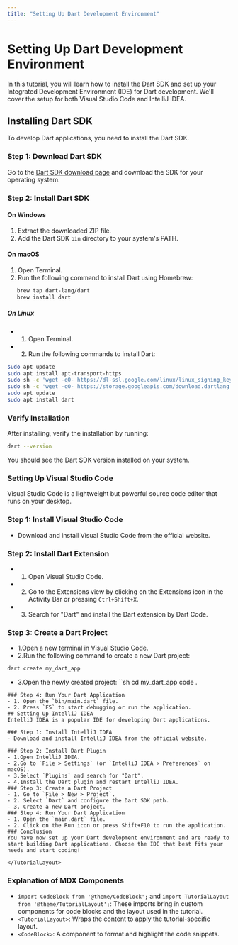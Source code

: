 ```yaml
---
title: "Setting Up Dart Development Environment"
---
```



<TutorialLayout>

# Setting Up Dart Development Environment

In this tutorial, you will learn how to install the Dart SDK and set up your Integrated Development Environment (IDE) for Dart development. We'll cover the setup for both Visual Studio Code and IntelliJ IDEA.

## Installing Dart SDK

To develop Dart applications, you need to install the Dart SDK.

### Step 1: Download Dart SDK

Go to the [Dart SDK download page](https://dart.dev/get-dart) and download the SDK for your operating system.

### Step 2: Install Dart SDK

#### On Windows

1. Extract the downloaded ZIP file.
2. Add the Dart SDK `bin` directory to your system's PATH.

#### On macOS

1. Open Terminal.
2. Run the following command to install Dart using Homebrew:
```sh
   brew tap dart-lang/dart
   brew install dart
```
##### On Linux
- 1. Open Terminal.
- 2. Run the following commands to install Dart:
```sh
sudo apt update
sudo apt install apt-transport-https
sudo sh -c 'wget -qO- https://dl-ssl.google.com/linux/linux_signing_key.pub | apt-key add -'
sudo sh -c 'wget -qO- https://storage.googleapis.com/download.dartlang.org/linux/debian/dart_stable.list > /etc/apt/sources.list.d/dart_stable.list'
sudo apt update
sudo apt install dart
```
### Verify Installation
After installing, verify the installation by running:

```sh
dart --version
```
You should see the Dart SDK version installed on your system.

### Setting Up Visual Studio Code
Visual Studio Code is a lightweight but powerful source code editor that runs on your desktop.

### Step 1: Install Visual Studio Code
- Download and install Visual Studio Code from the official website.

### Step 2: Install Dart Extension
- 1. Open Visual Studio Code.
- 2. Go to the Extensions view by clicking on the Extensions icon in the Activity Bar or pressing `Ctrl+Shift+X`.
- 3. Search for "Dart" and install the Dart extension by Dart Code.
### Step 3: Create a Dart Project
- 1.Open a new terminal in Visual Studio Code.
- 2.Run the following command to create a new Dart project:
```sh
dart create my_dart_app
```
- 3.Open the newly created project:
``sh
cd my_dart_app
code .
```
### Step 4: Run Your Dart Application
- 1. Open the `bin/main.dart` file.
- 2. Press `F5` to start debugging or run the application.
## Setting Up IntelliJ IDEA
IntelliJ IDEA is a popular IDE for developing Dart applications.

### Step 1: Install IntelliJ IDEA
- Download and install IntelliJ IDEA from the official website.

### Step 2: Install Dart Plugin
- 1.Open IntelliJ IDEA.
- 2.Go to `File > Settings` (or `IntelliJ IDEA > Preferences` on macOS).
- 3.Select `Plugins` and search for "Dart".
- 4.Install the Dart plugin and restart IntelliJ IDEA.
### Step 3: Create a Dart Project
- 1. Go to `File > New > Project`.
- 2. Select `Dart` and configure the Dart SDK path.
- 3. Create a new Dart project.
### Step 4: Run Your Dart Application
- 1. Open the `main.dart` file.
- 2. Click on the Run icon or press Shift+F10 to run the application.
### Conclusion
You have now set up your Dart development environment and are ready to start building Dart applications. Choose the IDE that best fits your needs and start coding!

</TutorialLayout>
```
### Explanation of MDX Components
- `import CodeBlock from '@theme/CodeBlock';` and `import TutorialLayout from '@theme/TutorialLayout';`: These imports bring in custom components for code blocks and the layout used in the tutorial.
- `<TutorialLayout>`: Wraps the content to apply the tutorial-specific layout.
- `<CodeBlock>`: A component to format and highlight the code snippets.
